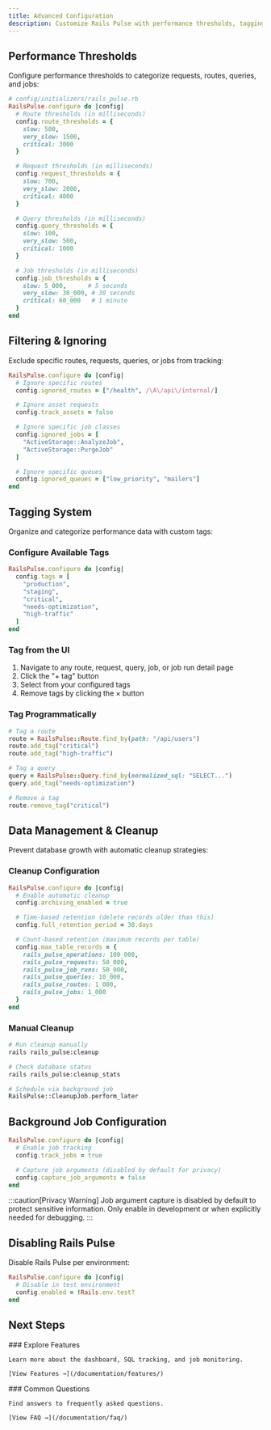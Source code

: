 ```yaml
---
title: Advanced Configuration
description: Customize Rails Pulse with performance thresholds, tagging, filtering, and data management options.
---
```


## Performance Thresholds

Configure performance thresholds to categorize requests, routes, queries, and jobs:

```ruby
# config/initializers/rails_pulse.rb
RailsPulse.configure do |config|
  # Route thresholds (in milliseconds)
  config.route_thresholds = {
    slow: 500,
    very_slow: 1500,
    critical: 3000
  }

  # Request thresholds (in milliseconds)
  config.request_thresholds = {
    slow: 700,
    very_slow: 2000,
    critical: 4000
  }

  # Query thresholds (in milliseconds)
  config.query_thresholds = {
    slow: 100,
    very_slow: 500,
    critical: 1000
  }

  # Job thresholds (in milliseconds)
  config.job_thresholds = {
    slow: 5_000,      # 5 seconds
    very_slow: 30_000, # 30 seconds
    critical: 60_000   # 1 minute
  }
end
```

## Filtering & Ignoring

Exclude specific routes, requests, queries, or jobs from tracking:

```ruby
RailsPulse.configure do |config|
  # Ignore specific routes
  config.ignored_routes = ["/health", /\A\/api\/internal/]

  # Ignore asset requests
  config.track_assets = false

  # Ignore specific job classes
  config.ignored_jobs = [
    "ActiveStorage::AnalyzeJob",
    "ActiveStorage::PurgeJob"
  ]

  # Ignore specific queues
  config.ignored_queues = ["low_priority", "mailers"]
end
```

## Tagging System

Organize and categorize performance data with custom tags:

### Configure Available Tags

```ruby
RailsPulse.configure do |config|
  config.tags = [
    "production",
    "staging",
    "critical",
    "needs-optimization",
    "high-traffic"
  ]
end
```

### Tag from the UI

1. Navigate to any route, request, query, job, or job run detail page
2. Click the "+ tag" button
3. Select from your configured tags
4. Remove tags by clicking the × button

### Tag Programmatically

```ruby
# Tag a route
route = RailsPulse::Route.find_by(path: "/api/users")
route.add_tag("critical")
route.add_tag("high-traffic")

# Tag a query
query = RailsPulse::Query.find_by(normalized_sql: "SELECT...")
query.add_tag("needs-optimization")

# Remove a tag
route.remove_tag("critical")
```

## Data Management & Cleanup

Prevent database growth with automatic cleanup strategies:

### Cleanup Configuration

```ruby
RailsPulse.configure do |config|
  # Enable automatic cleanup
  config.archiving_enabled = true

  # Time-based retention (delete records older than this)
  config.full_retention_period = 30.days

  # Count-based retention (maximum records per table)
  config.max_table_records = {
    rails_pulse_operations: 100_000,
    rails_pulse_requests: 50_000,
    rails_pulse_job_runs: 50_000,
    rails_pulse_queries: 10_000,
    rails_pulse_routes: 1_000,
    rails_pulse_jobs: 1_000
  }
end
```

### Manual Cleanup

```bash
# Run cleanup manually
rails rails_pulse:cleanup

# Check database status
rails rails_pulse:cleanup_stats

# Schedule via background job
RailsPulse::CleanupJob.perform_later
```

## Background Job Configuration

```ruby
RailsPulse.configure do |config|
  # Enable job tracking
  config.track_jobs = true

  # Capture job arguments (disabled by default for privacy)
  config.capture_job_arguments = false
end
```

:::caution[Privacy Warning]
Job argument capture is disabled by default to protect sensitive information. Only enable in development or when explicitly needed for debugging.
:::

## Disabling Rails Pulse

Disable Rails Pulse per environment:

```ruby
RailsPulse.configure do |config|
  # Disable in test environment
  config.enabled = !Rails.env.test?
end
```

## Next Steps

<div class="grid-2">
  <div>
    ### Explore Features

    Learn more about the dashboard, SQL tracking, and job monitoring.

    [View Features →](/documentation/features/)
  </div>

  <div>
    ### Common Questions

    Find answers to frequently asked questions.

    [View FAQ →](/documentation/faq/)
  </div>
</div>
